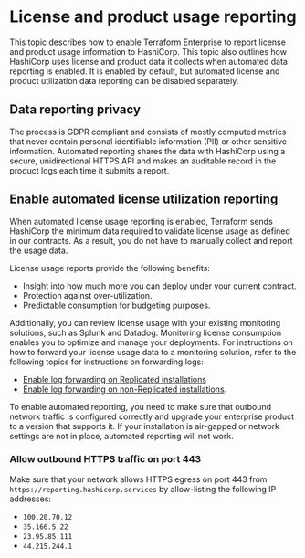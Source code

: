 # License and product usage reporting

This topic describes how to enable Terraform Enterprise to report license and product usage information to HashiCorp. This topic also outlines how HashiCorp uses license and product data it collects when automated data reporting is enabled. It is enabled by default, but automated license and product utilization data reporting can be disabled separately.

## Data reporting privacy

The process is GDPR compliant and consists of mostly computed metrics that never contain personal identifiable information (PII) or other sensitive information. Automated reporting shares the data with HashiCorp using a secure, unidirectional HTTPS API and makes an auditable record in the product logs each time it submits a report.

## Enable automated license utilization reporting

When automated license usage reporting is enabled, Terraform sends HashiCorp the minimum data required to validate license usage as defined in our contracts. As a result, you do not have to manually collect and report the usage data. 

License usage reports provide the following benefits:

- Insight into how much more you can deploy under your current contract. 
- Protection against over-utilization. 
- Predictable consumption for budgeting purposes. 

Additionally, you can review license usage with your existing monitoring solutions, such as Splunk and Datadog. Monitoring license consumption enables you to optimize and manage your deployments. For instructions on how to forward your license usage data to a monitoring solution, refer to the following topics for instructions on forwarding logs:
- [Enable log forwarding on Replicated installations](/terraform/enterprise/deploy/replicated/monitoring/logging) 
- [Enable log forwarding on non-Replicated installations](/terraform/enterprise/deploy/manage/monitor#external-log-forwarding).


To enable automated reporting, you need to make sure that outbound network traffic is configured correctly and upgrade your enterprise product to a version that supports it. If your installation is air-gapped or network settings are not in place, automated reporting will not work.

### Allow outbound HTTPS traffic on port 443

Make sure that your network allows HTTPS egress on port 443 from `https://reporting.hashicorp.services` by allow-listing the following IP addresses:

- `100.20.70.12`
- `35.166.5.22`
- `23.95.85.111`
- `44.215.244.1`
